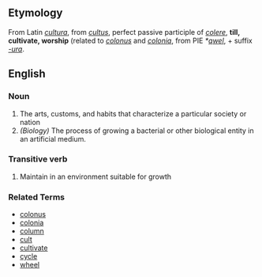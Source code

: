 ==Etymology==
From Latin ''[[cultura]]'', from ''[[cultus]]'', perfect passive participle  of ''[[colere]]'', '''till, cultivate, worship''' (related to ''[[colonus]]'' and ''[[colonia]]'', from PIE ''*[[qwel]]'', + suffix ''[[-ura]]''.

==English==
===Noun===
#The arts, customs, and habits that characterize a particular society or nation
#''(Biology)'' The process of growing a bacterial or other biological entity in an artificial medium.

===Transitive verb===
#Maintain in an environment suitable for growth

===Related Terms===
*[[colonus]]
*[[colonia]]
*[[column]]
*[[cult]]
*[[cultivate]]
*[[cycle]]
*[[wheel]]